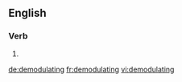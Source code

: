 
==English==

===Verb===
{{head|en}}

# {{present participle of|demodulate|lang=en}}

[[de:demodulating]]
[[fr:demodulating]]
[[vi:demodulating]]